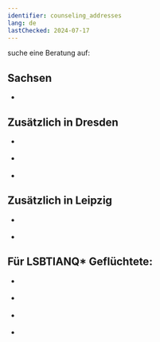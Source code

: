 ```yaml
---
identifier: counseling_addresses
lang: de
lastChecked: 2024-07-17
---
```



suche eine Beratung auf:

## Sachsen

- <Address identifier="sfr_perspectives" />

## Zusätzlich in Dresden

- <Address identifier="sfr_perspektive_bleiberecht" />
- <Address identifier="rlc_dresden" />
- <Address identifier="auslaenderrat_dresden" />

## Zusätzlich in Leipzig

- <Address identifier="rlc_leipzig" />
- <Address identifier="space_leipzig" />

## Für LSBTIANQ\* Geflüchtete:

- <Address identifier="gerede_dresden" />
- <Address identifier="queer_refugees_network_leipzig" />
- <Address identifier="queer_refugees_resilience_leipzig" />
- <Address identifier="lsvd_chemnitz" />
